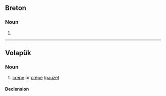 ==Breton==

===Noun===
{{head|br|mutated noun}}

# {{soft mutation of|br|meot}}

----

==Volapük==

===Noun===
{{vo-noun}}

# [[crepe]] or [[crêpe]] ([[gauze]])

====Declension====
{{vo-decl-noun}}